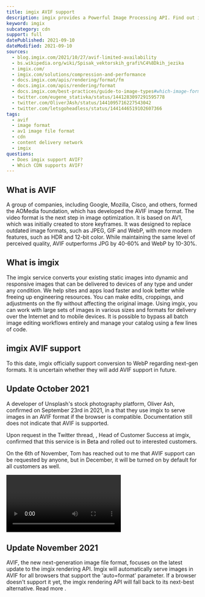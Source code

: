```yaml
---
title: imgix AVIF support
description: imgix provides a Powerful Image Processing API. Find out if you can use AVIF images in imgix.
keyword: imgix
subcategory: cdn
support: full
datePublished: 2021-09-10
dateModified: 2021-09-10
sources:
  - blog.imgix.com/2021/10/27/avif-limited-availability
  - bs.wikipedia.org/wiki/Spisak_vektorskih_grafi%C4%8Dkih_jezika
  - imgix.com/
  - imgix.com/solutions/compression-and-performance
  - docs.imgix.com/apis/rendering/format/fm
  - docs.imgix.com/apis/rendering/format
  - docs.imgix.com/best-practices/guide-to-image-types#which-image-formats-can-be-served-with-imgix
  - twitter.com/eugene_stativka/status/1441283097291595778
  - twitter.com/OliverJAsh/status/1441095716227543042
  - twitter.com/letsgoheadless/status/1441446519102607366
tags:
  - avif
  - image format
  - av1 image file format
  - cdn
  - content delivery network
  - imgix
questions:
  - Does imgix support AVIF?
  - Which CDN supports AVIF?
---
```


## What is AVIF

A group of companies, including Google, Mozilla, Cisco, and others, formed the AOMedia foundation, which has developed the AVIF image format. The video format is the next step in image optimization. It is based on AV1, which was initially created to store keyframes. It was designed to replace outdated image formats, such as JPEG, GIF and WebP, with more modern features, such as HDR and 12-bit color. While maintaining the same level of perceived quality, AVIF outperforms JPG by 40-60% and WebP by 10-30%.

## What is imgix

The imgix service converts your existing static images into dynamic and responsive images that can be delivered to devices of any type and under any condition. We help sites and apps load faster and look better while freeing up engineering resources. You can make edits, croppings, and adjustments on the fly without affecting the original image. Using imgix, you can work with large sets of images in various sizes and formats for delivery over the Internet and to mobile devices. It is possible to bypass all batch image editing workflows entirely and manage your catalog using a few lines of code.

## imgix AVIF support

To this date, imgix officially support conversion to WebP regarding next-gen formats. It is uncertain whether they will add AVIF support in future.

## Update October 2021

A developer of Unsplash's stock photography platform, Oliver Ash, confirmed on September 23rd in 2021, in a <Link href="twitter.com/eugene_stativka/status/1441283097291595778" text="tweet"/> that they use imgix to serve images in an AVIF format if the browser is compatible. Documentation still does not indicate that AVIF is supported.

Upon request in the Twitter thread, <Link href="twitter.com/letsgoheadless" text="Tom Dale"/>, Head of Customer Success at imgix, confirmed that this service is in Beta and rolled out to interested customers.

<Quote
  author="Tom Dale"
  source="twitter.com/letsgoheadless/status/1441446519102607366"
  text="Hi Eugene, ya, it is beta and we are rolling it out to customers that want to opt-in. We will be bringing it to all as well.doing opt-ins first. I can get you added to the onefootball & imgix shared slack channel we have and talk about opting in there."
/>

On the 6th of November, Tom has reached out to me that AVIF support can be requested by anyone, but in December, it will be turned on by default for all customers as well.

<Video
  id="ouUgppbKvlk"
  length="02:45"
  title="Announcing AVIF at imgix"
  description="An exciting update to the imgix rendering API puts AVIF, the new next-gen image file format, front and center. Learn in this video why AVIF is so exciting from Alfonso, the imgix engineering team leader that worked on bringing this file format to auto=format."
/>

## Update November 2021

AVIF, the new next-generation image file format, focuses on the latest update to the imgix rendering API. Imgix will automatically serve images in AVIF for all browsers that support the 'auto=format' parameter. If a browser doesn't support it yet, the imgix rendering API will fall back to its next-best alternative. Read more <Link href="blog.imgix.com/2021/10/27/avif-limited-availability" text="in the new official article"/>.

